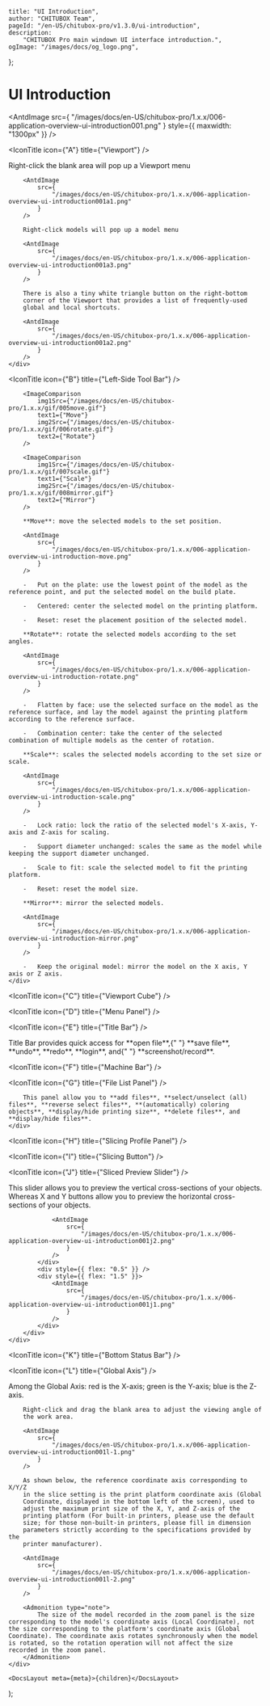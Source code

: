 
	title: "UI Introduction",
	author: "CHITUBOX Team",
	pageId: "/en-US/chitubox-pro/v1.3.0/ui-introduction",
	description:
		"CHITUBOX Pro main windown UI interface introduction.",
	ogImage: "/images/docs/og_logo.png",
};

# UI Introduction

<AntdImage
	src={
		"/images/docs/en-US/chitubox-pro/1.x.x/006-application-overview-ui-introduction001.png"
	}
	style={{ maxwidth: "1300px" }}
/>

<IconTitle icon={"A"} title={"Viewport"} />

<div style={{ display: "flex" }}>
	<div style={{flex: "0 0 4rem"}}></div>
	<div>
		Right-click the blank area will pop up a Viewport menu

		<AntdImage
			src={
				"/images/docs/en-US/chitubox-pro/1.x.x/006-application-overview-ui-introduction001a1.png"
			}
		/>

		Right-click models will pop up a model menu

		<AntdImage
			src={
				"/images/docs/en-US/chitubox-pro/1.x.x/006-application-overview-ui-introduction001a3.png"
			}
		/>

		There is also a tiny white triangle button on the right-bottom
		corner of the Viewport that provides a list of frequently-used
		global and local shortcuts.

		<AntdImage
			src={
				"/images/docs/en-US/chitubox-pro/1.x.x/006-application-overview-ui-introduction001a2.png"
			}
		/>
	</div>
</div>

<IconTitle icon={"B"} title={"Left-Side Tool Bar"} />

<div style={{ display: "flex" }}>
	<div style={{flex: "0 0 4rem"}}></div>
	<div>
		<ImageContainer>
			<AntdImage
				src={
					"/images/docs/en-US/chitubox-pro/1.x.x/006-application-overview-ui-introduction001b1.png"
				}
			/>
		</ImageContainer>

		<ImageComparison
			img1Src={"/images/docs/en-US/chitubox-pro/1.x.x/gif/005move.gif"}
			text1={"Move"}
			img2Src={"/images/docs/en-US/chitubox-pro/1.x.x/gif/006rotate.gif"}
			text2={"Rotate"}
		/>

		<ImageComparison
			img1Src={"/images/docs/en-US/chitubox-pro/1.x.x/gif/007scale.gif"}
			text1={"Scale"}
			img2Src={"/images/docs/en-US/chitubox-pro/1.x.x/gif/008mirror.gif"}
			text2={"Mirror"}
		/>

		**Move**: move the selected models to the set position.

		<AntdImage
			src={
				"/images/docs/en-US/chitubox-pro/1.x.x/006-application-overview-ui-introduction-move.png"
			}
		/>

		-   Put on the plate: use the lowest point of the model as the reference point, and put the selected model on the build plate.

		-   Centered: center the selected model on the printing platform.

		-   Reset: reset the placement position of the selected model.

		**Rotate**: rotate the selected models according to the set angles.

		<AntdImage
			src={
				"/images/docs/en-US/chitubox-pro/1.x.x/006-application-overview-ui-introduction-rotate.png"
			}
		/>

		-   Flatten by face: use the selected surface on the model as the reference surface, and lay the model against the printing platform according to the reference surface.

		-   Combination center: take the center of the selected combination of multiple models as the center of rotation.

		**Scale**: scales the selected models according to the set size or scale.

		<AntdImage
			src={
				"/images/docs/en-US/chitubox-pro/1.x.x/006-application-overview-ui-introduction-scale.png"
			}
		/>

		-   Lock ratio: lock the ratio of the selected model's X-axis, Y-axis and Z-axis for scaling.

		-   Support diameter unchanged: scales the same as the model while keeping the support diameter unchanged.

		-   Scale to fit: scale the selected model to fit the printing platform.

		-   Reset: reset the model size.

		**Mirror**: mirror the selected models.

		<AntdImage
			src={
				"/images/docs/en-US/chitubox-pro/1.x.x/006-application-overview-ui-introduction-mirror.png"
			}
		/>

		-   Keep the original model: mirror the model on the X axis, Y axis or Z axis.
	</div>
</div>

<IconTitle icon={"C"} title={"Viewport Cube"} />

<IconTitle icon={"D"} title={"Menu Panel"} />

<IconTitle icon={"E"} title={"Title Bar"} />

<div style={{ display: "flex" }}>
	<div style={{flex: "0 0 4rem"}}></div>
	<div>
		<p>
			Title Bar provides quick access for **open file**,{" "}
			**save file**, **undo**, **redo**, **login**, and{" "}
			**screenshot/record**.
		</p>
	</div>
</div>

<IconTitle icon={"F"} title={"Machine Bar"} />

<IconTitle icon={"G"} title={"File List Panel"} />

<div style={{ display: "flex" }}>
	<div style={{flex: "0 0 4rem"}}></div>
	<div>
		<AntdImage
			src={
				"/images/docs/en-US/chitubox-pro/1.x.x/006-application-overview-ui-introduction001g1.png"
			}
		/>

		This panel allow you to **add files**, **select/unselect (all) files**, **reverse select files**, **(automatically) coloring objects**, **display/hide printing size**, **delete files**, and **display/hide files**.
	</div>
</div>

<IconTitle icon={"H"} title={"Slicing Profile Panel"} />

<IconTitle icon={"I"} title={"Slicing Button"} />

<IconTitle icon={"J"} title={"Sliced Preview Slider"} />

<div style={{ display: "flex" }}>
	<div style={{flex: "0 0 4rem"}}></div>
	<div>
		<div
			style={{
				width: "100%",
				overflow: "auto",
				display: "flex",
			}}
		>
			<div style={{ flex: "8" }}>
				This slider allows you to preview the vertical cross-sections of your objects. Whereas <span style={{ color: "red", fontWeight: "bold" }}>X</span> and <span style={{ color: "lightgreen", fontWeight: "bold" }}>Y</span> buttons allow you to preview the horizontal cross-sections of your objects.

				<AntdImage
					src={
						"/images/docs/en-US/chitubox-pro/1.x.x/006-application-overview-ui-introduction001j2.png"
					}
				/>
			</div>
			<div style={{ flex: "0.5" }} />
			<div style={{ flex: "1.5" }}>
				<AntdImage
					src={
						"/images/docs/en-US/chitubox-pro/1.x.x/006-application-overview-ui-introduction001j1.png"
					}
				/>
			</div>
		</div>
	</div>
</div>

<IconTitle icon={"K"} title={"Bottom Status Bar"} />

<IconTitle icon={"L"} title={"Global Axis"} />

<div style={{ display: "flex" }}>
	<div style={{flex: "0 0 4rem"}}></div>
	<div>
		Among the Global Axis: red is the X-axis; green is the Y-axis; blue
		is the Z-axis.
		
		Right-click and drag the blank area to adjust the viewing angle of
		the work area.

		<AntdImage
			src={
				"/images/docs/en-US/chitubox-pro/1.x.x/006-application-overview-ui-introduction001l-1.png"
			}
		/>

		As shown below, the reference coordinate axis corresponding to X/Y/Z
		in the slice setting is the print platform coordinate axis (Global
		Coordinate, displayed in the bottom left of the screen), used to
		adjust the maximum print size of the X, Y, and Z-axis of the
		printing platform (For built-in printers, please use the default
		size; for those non-built-in printers, please fill in dimension
		parameters strictly according to the specifications provided by the
		printer manufacturer).

		<AntdImage
			src={
				"/images/docs/en-US/chitubox-pro/1.x.x/006-application-overview-ui-introduction001l-2.png"
			}
		/>

		<Admonition type="note">
			The size of the model recorded in the zoom panel is the size corresponding to the model's coordinate axis (Local Coordinate), not the size corresponding to the platform's coordinate axis (Global Coordinate). The coordinate axis rotates synchronously when the model is rotated, so the rotation operation will not affect the size recorded in the zoom panel.
		</Admonition>
	</div>
</div>


	<DocsLayout meta={meta}>{children}</DocsLayout>
);

